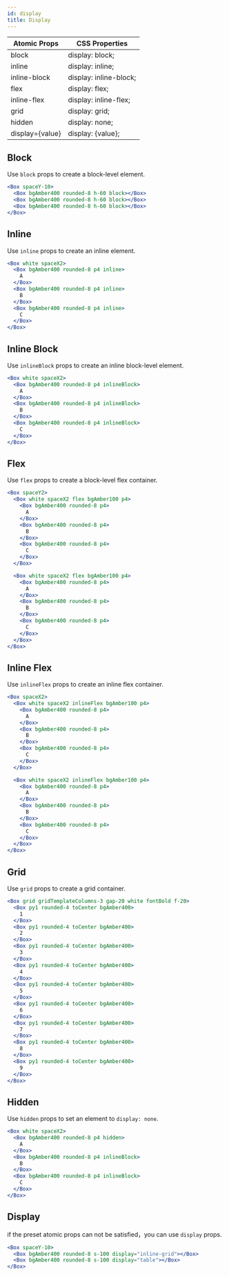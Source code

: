 ```yaml
---
id: display
title: Display
---
```


| Atomic Props    | CSS Properties         |
| --------------- | ---------------------- |
| block           | display: block;        |
| inline          | display: inline;       |
| inline-block    | display: inline-block; |
| flex            | display: flex;         |
| inline-flex     | display: inline-flex;  |
| grid            | display: grid;         |
| hidden          | display: none;         |
| display={value} | display: {value};      |

## Block

Use `block` props to create a block-level element.

```jsx live
<Box spaceY-10>
  <Box bgAmber400 rounded-8 h-60 block></Box>
  <Box bgAmber400 rounded-8 h-60 block></Box>
  <Box bgAmber400 rounded-8 h-60 block></Box>
</Box>
```

## Inline

Use `inline` props to create an inline element.

```jsx live
<Box white spaceX2>
  <Box bgAmber400 rounded-8 p4 inline>
    A
  </Box>
  <Box bgAmber400 rounded-8 p4 inline>
    B
  </Box>
  <Box bgAmber400 rounded-8 p4 inline>
    C
  </Box>
</Box>
```

## Inline Block

Use `inlineBlock` props to create an inline block-level element.

```jsx live
<Box white spaceX2>
  <Box bgAmber400 rounded-8 p4 inlineBlock>
    A
  </Box>
  <Box bgAmber400 rounded-8 p4 inlineBlock>
    B
  </Box>
  <Box bgAmber400 rounded-8 p4 inlineBlock>
    C
  </Box>
</Box>
```

## Flex

Use `flex` props to create a block-level flex container.

```jsx live
<Box spaceY2>
  <Box white spaceX2 flex bgAmber100 p4>
    <Box bgAmber400 rounded-8 p4>
      A
    </Box>
    <Box bgAmber400 rounded-8 p4>
      B
    </Box>
    <Box bgAmber400 rounded-8 p4>
      C
    </Box>
  </Box>

  <Box white spaceX2 flex bgAmber100 p4>
    <Box bgAmber400 rounded-8 p4>
      A
    </Box>
    <Box bgAmber400 rounded-8 p4>
      B
    </Box>
    <Box bgAmber400 rounded-8 p4>
      C
    </Box>
  </Box>
</Box>
```

## Inline Flex

Use `inlineFlex` props to create an inline flex container.

```jsx live
<Box spaceX2>
  <Box white spaceX2 inlineFlex bgAmber100 p4>
    <Box bgAmber400 rounded-8 p4>
      A
    </Box>
    <Box bgAmber400 rounded-8 p4>
      B
    </Box>
    <Box bgAmber400 rounded-8 p4>
      C
    </Box>
  </Box>

  <Box white spaceX2 inlineFlex bgAmber100 p4>
    <Box bgAmber400 rounded-8 p4>
      A
    </Box>
    <Box bgAmber400 rounded-8 p4>
      B
    </Box>
    <Box bgAmber400 rounded-8 p4>
      C
    </Box>
  </Box>
</Box>
```

## Grid

Use `grid` props to create a grid container.

```jsx live
<Box grid gridTemplateColumns-3 gap-20 white fontBold f-20>
  <Box py1 rounded-4 toCenter bgAmber400>
    1
  </Box>
  <Box py1 rounded-4 toCenter bgAmber400>
    2
  </Box>
  <Box py1 rounded-4 toCenter bgAmber400>
    3
  </Box>
  <Box py1 rounded-4 toCenter bgAmber400>
    4
  </Box>
  <Box py1 rounded-4 toCenter bgAmber400>
    5
  </Box>
  <Box py1 rounded-4 toCenter bgAmber400>
    6
  </Box>
  <Box py1 rounded-4 toCenter bgAmber400>
    7
  </Box>
  <Box py1 rounded-4 toCenter bgAmber400>
    8
  </Box>
  <Box py1 rounded-4 toCenter bgAmber400>
    9
  </Box>
</Box>
```

## Hidden

Use `hidden` props to set an element to `display: none`.

```jsx live
<Box white spaceX2>
  <Box bgAmber400 rounded-8 p4 hidden>
    A
  </Box>
  <Box bgAmber400 rounded-8 p4 inlineBlock>
    B
  </Box>
  <Box bgAmber400 rounded-8 p4 inlineBlock>
    C
  </Box>
</Box>
```

## Display

if the preset atomic props can not be satisfied，you can use `display` props.

```jsx live
<Box spaceY-10>
  <Box bgAmber400 rounded-8 s-100 display="inline-grid"></Box>
  <Box bgAmber400 rounded-8 s-100 display="table"></Box>
</Box>
```
